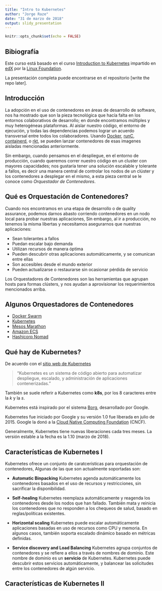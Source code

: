 ```yaml
---
title: "Intro to Kubernetes"
author: "Jorge Raze"
date: "31 de marzo de 2018"
output: slidy_presentation
---
```


```r
knitr::opts_chunk$set(echo = FALSE)
```

## Bibiografía

Este curso está basado en el curso [Introduction to Kubernetes](https://www.edx.org/es/course/introduction-to-kubernetes) impartido en [edX](https://www.edx.org/es) por la [Linux Foundation](https://www.linuxfoundation.org/).

La presentación completa puede encontrarse en el repositorio [write the repo later].

## Introducción

La adopción en el uso de contenedores en áreas de desarrollo de software, nos ha mostrado que son la pieza tecnológica que hacía falta en los entornos colaborativos de desarrollo; en donde encontramos múltiples y muy heterogéneas plataformas. Al aislar nuestro código, el entorno de ejecución, y todas las dependencias podemos lograr un acuerdo transversal entre todos los colaboradores. Usando [Docker](https://www.docker.com/), [runC](https://github.com/opencontainers/runc), [containerd](https://containerd.io/), o [rkt](https://github.com/rkt/rkt), se pueden lanzar contenedores de esas imagenes aisladas mencionadas anteriormente.

Sin embargo, cuando pensamos en el despliegue, en el entorno de producción, cuando queremos correr nuestro código en un cluster con mayores capacidades; nos gustaría tener una solución escalable y tolerante a fallos, es decir una manera central de controlar los nodos de un clúster y los contenedores a desplegar en el mismo, a esta pieza central se le conoce como *Orquestador de Contenedores*.

## Qué es Orquestación de Contenedores?

Cuando nos encontramos en una etapa de desarrollo o de quality assurance, podemos darnos abasto corriendo contenedores en un nodo local para probar nuestras aplicaciones, Sin embargo, al ir a producción, no tenemos la misma libertas y necesitamos asegurarnos que nuestras aplicaciones:

* Sean tolerantes a fallos
* Puedan escalar bajo demanda
* Utilizan recursos de manera óptima
* Pueden descubrir otras aplicaciones automáticamente, y se comunican entre ellas
* Son accesibles desde el mundo exterior
* Pueden actualizarse o restaurarse sin ocasionar pérdida de servicio

Los Orquestadores de Contenedores son las herramientas que agrupan hosts para formas clústers, y nos ayudan a aprovisionar los requerimientos mencionados arriba.


## Algunos Orquestadores de Contenedores

* [Docker Swarm](https://docs.docker.com/engine/swarm/)
* [Kubernetes](https://kubernetes.io/)
* [Mesos Marathon](https://github.com/mesosphere/marathon)
* [Amazon ECS](https://aws.amazon.com/ecs/)
* [Hashicorp Nomad](https://www.nomadproject.io/)


## Qué hay de Kubernetes?

De acuerdo con el [sitio web de Kubernetes](https://kubernetes.io/)

> "Kubernetes es un sistema de código abierto para automatizar despliegue, escalado, y administración de aplicaciones contenerizadas."

También se suele referir a Kubernetes como **k8s**, por los 8 caracteres entre la *k* y la *s*.

Kubernetes está inspirado por el sistema [Borg](https://research.google.com/pubs/pub43438.html), desarrollado por Google.

Kubernetes fue iniciado por Google y su versión 1.0 fue liberada en julio de 2015. Google la donó a la [Cloud Native Computing Foundation](https://www.cncf.io/) (CNCF).

Generalmente, Kubernetes tiene nuevas liberaciones cada tres meses. La versión estable a la fecha es la 1.10 (marzo de 2018).


## Características de Kubernetes I

Kubernetes ofrece un conjunto de caratcerísticas para orquestación de contenedores, Algunas de las que son actualmente soportadas son:

* **Automatic Binpacking** Kubernetes agenda automáticamente los contenedores basados en el uso de recursos y restricciones, sin sacrificar la disponibilidad.

* **Self-healing** Kubernetes reemplaza automáticamente y reagenda los contenedores desde los nodos que han fallado. También mata y reinicia los contenedores que no responden a los chequeos de salud, basado en reglas/políticas existentes.

* **Horizontal scaling** Kubernetes puede escalar automáticamente aplicaciones basadas en uso de recursos como CPU y memoria. En algunos casos, también soporta escalado dinámico basado en métricas definidas.

* **Service discovery and Load Balancing** Kubernetes agrupa conjuntos de contenedores y se refiere a ellos a través de nombres de dominio. Este nombre de dominio es un **servicio** de Kubernetes. Kubernetes puede descubrir estos servicios automáticamente, y balancear las solicitudes entre los contenedores de algún servicio.


## Características de Kubernetes II

